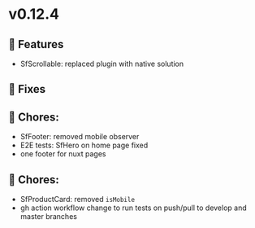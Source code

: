 
<Meta title="Releases/v0.12.x - Latest/v0.12.4 - Latest/Change log" />

# v0.12.4

## 🚀 Features
- SfScrollable: replaced plugin with native solution

## 🐛 Fixes

## 🧹 Chores:
- SfFooter: removed mobile observer
- E2E tests: SfHero on home page fixed
- one footer for nuxt pages

## 🧹 Chores:

- SfProductCard: removed `isMobile`
- gh action workflow change to run tests on push/pull to develop and master branches
